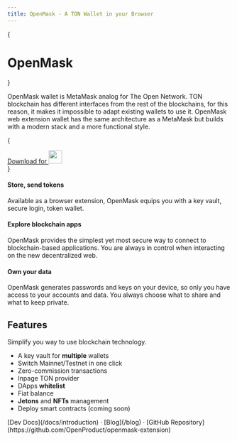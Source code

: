 ```yaml
---
title: OpenMask - A TON Wallet in your Browser
---
```



{<h1 className="text-center font-extrabold md:text-5xl mt-8">OpenMask</h1>}

<Bleed><Features/></Bleed>

OpenMask wallet is MetaMask analog for The Open Network.
TON blockchain has different interfaces from the rest of the blockchains, for this reason,
it makes it impossible to adapt existing wallets to use it. OpenMask web extension wallet has the same architecture
as a MetaMask but builds with a modern stack and a more functional style.

{

<div className="mt-16 mb-20 text-center">
  <a href="https://chrome.google.com/webstore/detail/openmask/penjlddjkjgpnkllboccdgccekpkcbin" target="_blank" className="py-3 px-5 rounded-3xl bg-[#88d3ff] text-black text-lg font-bold inline-flex gap-3 no-underline">
    Download for <img src="/chrome.png" width="30" />
  </a>
</div>
}

<Example1 />

#### Store, send tokens

Available as a browser extension, OpenMask equips you with a key vault, secure login, token wallet.

#### Explore blockchain apps

OpenMask provides the simplest yet most secure way to connect to blockchain-based applications.
You are always in control when interacting on the new decentralized web.

#### Own your data

OpenMask generates passwords and keys on your device, so only you have access to your accounts and data.
You always choose what to share and what to keep private.

<Example2 />

## Features

Simplify you way to use blockchain technology.

- A key vault for **multiple** wallets
- Switch Mainnet/Testnet in one click
- Zero-commission transactions
- Inpage TON provider
- DApps **whitelist**
- Fiat balance
- **Jetons** and **NFTs** management
- Deploy smart contracts (coming soon)

<div className="mt-16 mb-20 text-center">
  [Dev Docs](/docs/introduction) · [Blog](/blog) · [GitHub Repository](https://github.com/OpenProduct/openmask-extension)
</div>
